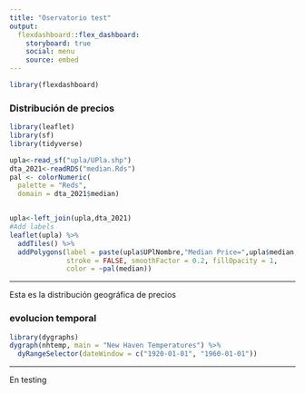 ```yaml
---
title: "Oservatorio test"
output: 
  flexdashboard::flex_dashboard:
    storyboard: true
    social: menu
    source: embed
---
```


```r
library(flexdashboard)
```

### Distribución de precios

```r
library(leaflet)
library(sf)
library(tidyverse)

upla<-read_sf("upla/UPla.shp")
dta_2021<-readRDS("median.Rds")
pal <- colorNumeric(
  palette = "Reds",
  domain = dta_2021$median)


upla<-left_join(upla,dta_2021)
#Add labels
leaflet(upla) %>% 
  addTiles() %>% 
  addPolygons(label = paste(upla$UPlNombre,"Median Price=",upla$median, "Number of Properties=",upla$n),
              stroke = FALSE, smoothFactor = 0.2, fillOpacity = 1,
              color = ~pal(median))

```

***

Esta es la distribución geográfica de precios


### evolucion temporal

```r
library(dygraphs)
dygraph(nhtemp, main = "New Haven Temperatures") %>% 
  dyRangeSelector(dateWindow = c("1920-01-01", "1960-01-01"))
```

***
En testing
